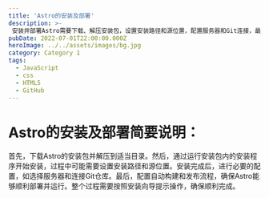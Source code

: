 ```yaml
---
title: 'Astro的安装及部署'
description: >-
 安装并部署Astro需要下载、解压安装包，设置安装路径和源位置，配置服务器和Git连接，最后进行自动构建和发布流程。
pubDate: 2022-07-01T22:00:00.000Z
heroImage: ../../assets/images/bg.jpg
category: Category 1
tags:
  - JavaScript
  - css
  - HTML5
  - GitHub
---
```


# Astro的安装及部署简要说明：

首先，下载Astro的安装包并解压到适当目录。然后，通过运行安装包内的安装程序开始安装，过程中可能需要设置安装路径和源位置。安装完成后，进行必要的配置，如选择服务器和连接Git仓库。最后，配置自动构建和发布流程，确保Astro能够顺利部署并运行。整个过程需要按照安装向导提示操作，确保顺利完成。